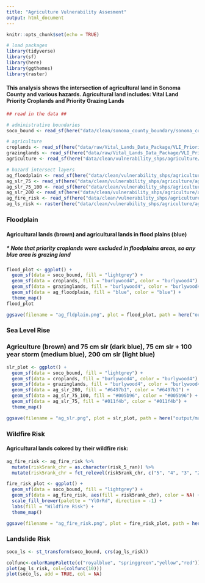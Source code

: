 ```yaml
---
title: "Agriculture Vulnerability Assesment"
output: html_document
---
```


```r
knitr::opts_chunk$set(echo = TRUE)
```

```r
# load packages
library(tidyverse)
library(sf)
library(here)
library(ggthemes)
library(raster)
```


#### This analysis shows the intersection of agricultural land in Sonoma County and various hazards. Agricultural land includes: Vital Land Priority Croplands and Priority Grazing Lands

```r
## read in the data ##

# administrative boundaries
soco_bound <- read_sf(here("data/clean/sonoma_county_boundary/sonoma_county_boundary.shp"))

# agriculture
croplands <- read_sf(here("data/raw/Vital_Lands_Data_Package/VLI_Priority_Ag_Croplands.shp"))
grazinglands <- read_sf(here("data/raw/Vital_Lands_Data_Package/VLI_Priority_Ag_Grazing_Land.shp"))
agriculture <- read_sf(here("data/clean/vulnerability_shps/agriculture/agriculture.shp"))

# hazard intersect layers
ag_floodplain <- read_sf(here("data/clean/vulnerability_shps/agriculture/ag_floodplain.shp"))
ag_slr_75 <- read_sf(here("data/clean/vulnerability_shps/agriculture/ag_75_slr.shp"))
ag_slr_75_100 <- read_sf(here("data/clean/vulnerability_shps/agriculture/ag_75_slr_100.shp"))
ag_slr_200 <- read_sf(here("data/clean/vulnerability_shps/agriculture/ag_200_slr.shp"))
ag_fire_risk <- read_sf(here("data/clean/vulnerability_shps/agriculture/ag_fire_risk.shp"))
ag_ls_risk <- raster(here("data/clean/vulnerability_shps/agriculture/ag_landslide_risk.tif"))

```

### **Floodplain**

#### Agricultural lands (brown) and agricultural lands in flood plains (blue)

##### * Note that priority croplands were excluded in floodplains areas, so any blue area is grazing land

```r
flood_plot <- ggplot() +
  geom_sf(data = soco_bound, fill = "lightgrey") +
  geom_sf(data = croplands, fill = "burlywood4", color = "burlywood4") +
  geom_sf(data = grazinglands, fill = "burlywood4", color = "burlywood4") +
  geom_sf(data = ag_floodplain, fill = "blue", color = "blue") +
  theme_map()
flood_plot

ggsave(filename = "ag_fldplain.png", plot = flood_plot, path = here("output/maps/"), dpi = 350)
```

### **Sea Level Rise**

### Agriculture (brown) and 75 cm slr (dark blue), 75 cm slr + 100 year storm (medium blue), 200 cm slr (light blue)

```r
slr_plot <- ggplot() +
  geom_sf(data = soco_bound, fill = "lightgrey") +
  geom_sf(data = croplands, fill = "burlywood4", color = "burlywood4") +
  geom_sf(data = grazinglands, fill = "burlywood4", color = "burlywood4") +
  geom_sf(data = ag_slr_200, fill = "#6497b1", color = "#6497b1") +
  geom_sf(data = ag_slr_75_100, fill = "#005b96", color = "#005b96") +
  geom_sf(data = ag_slr_75, fill = "#011f4b", color = "#011f4b") +
  theme_map()

ggsave(filename = "ag_slr.png", plot = slr_plot, path = here("output/maps/"), dpi = 350)
```

### **Wildfire Risk**

#### Agricultural lands colored by their wildfire risk:

```r
ag_fire_risk <- ag_fire_risk %>% 
  mutate(risk5rank_chr = as.character(risk_5_ran)) %>% 
  mutate(risk5rank_chr = fct_relevel(risk5rank_chr, c("5", "4", "3", "2", "1")))

fire_risk_plot <- ggplot() +
  geom_sf(data = soco_bound, fill = "lightgrey") +
  geom_sf(data = ag_fire_risk, aes(fill = risk5rank_chr), color = NA) +
  scale_fill_brewer(palette = "YlOrRd", direction = -1) +
  labs(fill = "Wildfire Risk") +
  theme_map()

ggsave(filename = "ag_fire_risk.png", plot = fire_risk_plot, path = here("output/maps/"), dpi = 350)
```

### **Landslide Risk**

```r

soco_ls <- st_transform(soco_bound, crs(ag_ls_risk))

colfunc<-colorRampPalette(c("royalblue", "springgreen","yellow","red"))
plot(ag_ls_risk, col=(colfunc(10)))
plot(soco_ls, add = TRUE, col = NA)

```


